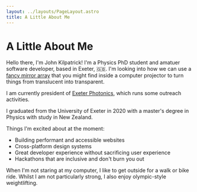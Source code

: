 ```yaml
---
layout: ../layouts/PageLayout.astro
title: A Little About Me
---
```


# A Little About Me

Hello there, I'm John Kilpatrick!
I'm a Physics PhD student and amatuer software developer, based in Exeter, 🇬🇧.
I'm looking into how we can use a [fancy mirror array](//en.wikipedia.org/wiki/Digital_micromirror_device) that you might find inside a computer projector to turn things from translucent into transparent.

I am currently president of [Exeter Photonics](//twitter.com/exeterphotonics), which runs some outreach activities.

I graduated from the University of Exeter in 2020 with a master's degree in Physics with study in New Zealand.

Things I'm excited about at the moment:

- Building performant and accessible websites
- Cross-platform design systems
- Great developer experience without sacrificing user experience
- Hackathons that are inclusive and don't burn you out

When I'm not staring at my computer, I like to get outside for a walk or bike ride.
Whilst I am not particularly strong, I also enjoy olympic-style weightlifting.

